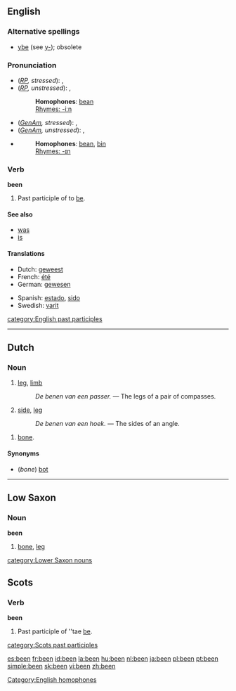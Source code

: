 ==English==

{{rank|who|said|would|46|been|will|no|them}}

===Alternative spellings===
*[[ybe]] (see [[y-]]); obsolete

===Pronunciation===
*(''[[RP]], stressed''): {{IPA|/ˈbiːn/}}, {{SAMPA|/"bi:n/}}
*(''[[RP]], unstressed''): {{IPA|/bin/}}, {{SAMPA|/bin/}}
*:'''Homophones''': [[bean]] [[Category:English homophones]]
*:[[Rhymes:English:-iːn|Rhymes: -iːn]]
*(''[[GenAm]], stressed''): {{IPA|/ˈbɪn/}}, {{SAMPA|/"bIn/}}
*(''[[GenAm]], unstressed''): {{IPA|/bɪn/}}, {{SAMPA|/bIn/}}
*{{audio|en-us-been.ogg|Audio (US)}}
*:'''Homophones''': [[bean]], [[bin]]
*:[[Rhymes:English:-ɪn|Rhymes: -ɪn]]

===Verb===
'''been''' 

# Past participle of to [[be]].

====See also====
*[[was]]
*[[is]]

====Translations====
{{top}}
* Dutch: [[geweest]]
* French: [[été]]
* German: [[gewesen]]
{{mid}}
* Spanish: [[estado]], [[sido]]
* Swedish: [[varit]]
{{bottom}}

[[category:English past participles]]

----
==Dutch==

===Noun===
{{nl-noun|g=n|benen|beentje}}

# [[leg]], [[limb]]
#: ''De benen van een passer.'' &mdash; The legs of a pair of compasses.
# {{nl-mathematics}} [[side]], [[leg]]
#: ''De benen van een hoek.'' &mdash; The sides of an angle.

{{nl-noun|g=n|pl1=beenderen|pl2=benen|dim=beentje|dimpl1=beentjes|dimpl2=beendertjes}}

# [[bone]].

====Synonyms====
* (''bone'') [[bot]]

----

==Low Saxon==

===Noun===
'''been'''

# [[bone]], [[leg]]

[[category:Lower Saxon nouns]]

==Scots==

===Verb===
'''been'''

# Past participle of ''tae [[be#Scots|be]].

[[category:Scots past participles]]

[[es:been]]
[[fr:been]]
[[id:been]]
[[la:been]]
[[hu:been]]
[[nl:been]]
[[ja:been]]
[[pl:been]]
[[pt:been]]
[[simple:been]]
[[sk:been]]
[[vi:been]]
[[zh:been]]